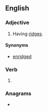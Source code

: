 ==English==

===Adjective===
{{en-adj}}

# Having [[ridge]]s.

====Synonyms====
* [[enridged]]

===Verb===
{{head|en|verb form}}

# {{en-past of|ridge}}

===Anagrams===
* {{anagrams|en|a=ddegir|girded|grided}}